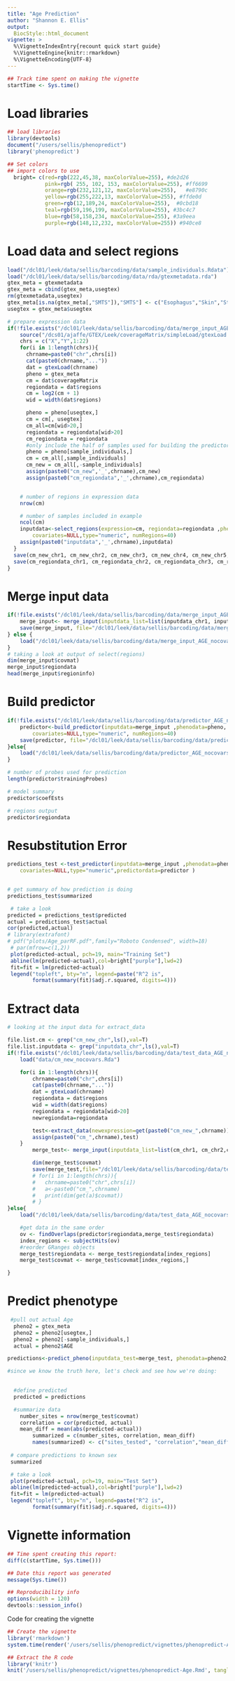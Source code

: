 ```yaml
---
title: "Age Prediction"
author: "Shannon E. Ellis"
output: 
  BiocStyle::html_document
vignette: >
  %\VignetteIndexEntry{recount quick start guide}
  %\VignetteEngine{knitr::rmarkdown}
  %\VignetteEncoding{UTF-8}  
---
```


```r
## Track time spent on making the vignette
startTime <- Sys.time()
```
# Load libraries

```r
## load libraries
library(devtools)
document("/users/sellis/phenopredict")
library('phenopredict')

## Set colors
## import colors to use
  bright= c(red=rgb(222,45,38, maxColorValue=255), #de2d26
            pink=rgb( 255, 102, 153, maxColorValue=255), #ff6699
            orange=rgb(232,121,12, maxColorValue=255),   #e8790c
            yellow=rgb(255,222,13, maxColorValue=255), #ffde0d          
            green=rgb(12,189,24, maxColorValue=255),  #0cbd18           
            teal=rgb(59,196,199, maxColorValue=255), #3bc4c7
            blue=rgb(58,158,234, maxColorValue=255), #3a9eea
            purple=rgb(148,12,232, maxColorValue=255)) #940ce8  
```

# Load data and select regions
```r

load("/dcl01/leek/data/sellis/barcoding/data/sample_individuals.Rdata")
load("/dcl01/leek/data/sellis/barcoding/data/rda/gtexmetadata.rda")
gtex_meta = gtexmetadata
gtex_meta = cbind(gtex_meta,usegtex)
rm(gtexmetadata,usegtex)
gtex_meta[is.na(gtex_meta[,"SMTS"]),"SMTS"] <- c("Esophagus","Skin","Stomach","Skin","Esophagus")
usegtex = gtex_meta$usegtex

# prepare expression data
if(!file.exists("/dcl01/leek/data/sellis/barcoding/data/merge_input_AGE_nocovars.rda")){
	source("/dcs01/ajaffe/GTEX/Leek/coverageMatrix/simpleLoad/gtexLoad.R")
	chrs = c("X","Y",1:22)
	for(i in 1:length(chrs)){
	  chrname=paste0("chr",chrs[i])
	  cat(paste0(chrname,"..."))
	  dat = gtexLoad(chrname)
	  pheno = gtex_meta
	  cm = dat$coverageMatrix
	  regiondata = dat$regions
	  cm = log2(cm + 1)
	  wid = width(dat$regions)

	  pheno = pheno[usegtex,]
	  cm = cm[, usegtex]
	  cm_all=cm[wid>20,]
	  regiondata = regiondata[wid>20]
	  cm_regiondata = regiondata
	  #only include the half of samples used for building the predictor
	  pheno = pheno[sample_individuals,]
	  cm = cm_all[,sample_individuals]
	  cm_new = cm_all[,-sample_individuals]
	  assign(paste0("cm_new",'_',chrname),cm_new)
	  assign(paste0("cm_regiondata",'_',chrname),cm_regiondata)


	# number of regions in expression data 
	nrow(cm)

	# number of samples included in example
	ncol(cm)
	inputdata<-select_regions(expression=cm, regiondata=regiondata ,phenodata=pheno, phenotype="AGE",
	    covariates=NULL,type="numeric", numRegions=40)
	assign(paste0("inputdata",'_',chrname),inputdata)
  }
  save(cm_new_chr1, cm_new_chr2, cm_new_chr3, cm_new_chr4, cm_new_chr5, cm_new_chr6, cm_new_chr7, cm_new_chr8, cm_new_chr9, cm_new_chr10, cm_new_chr11, cm_new_chr12, cm_new_chr13, cm_new_chr14, cm_new_chr15, cm_new_chr16, cm_new_chr17, cm_new_chr18, cm_new_chr19, cm_new_chr20, cm_new_chr21, cm_new_chr22, cm_new_chrX, cm_new_chrY, file="data/cm_new_nocovars.Rda")
  save(cm_regiondata_chr1, cm_regiondata_chr2, cm_regiondata_chr3, cm_regiondata_chr4, cm_regiondata_chr5, cm_regiondata_chr6, cm_regiondata_chr7, cm_regiondata_chr8, cm_regiondata_chr9, cm_regiondata_chr10, cm_regiondata_chr11, cm_regiondata_chr12, cm_regiondata_chr13, cm_regiondata_chr14, cm_regiondata_chr15, cm_regiondata_chr16, cm_regiondata_chr17, cm_regiondata_chr18, cm_regiondata_chr19, cm_regiondata_chr20, cm_regiondata_chr21, cm_regiondata_chr22, cm_regiondata_chrX, cm_regiondata_chrY, file="data/cm_regiondata_nocovars.Rda")
}
```

# Merge input data

```r
if(!file.exists("/dcl01/leek/data/sellis/barcoding/data/merge_input_AGE.rda")) {
	merge_input<- merge_input(inputdata_list=list(inputdata_chr1, inputdata_chr2, inputdata_chr3, inputdata_chr4, inputdata_chr5, inputdata_chr6, inputdata_chr7, inputdata_chr8, inputdata_chr9, inputdata_chr10, inputdata_chr11, inputdata_chr12, inputdata_chr13, inputdata_chr14, inputdata_chr15, inputdata_chr16, inputdata_chr17, inputdata_chr18, inputdata_chr19, inputdata_chr20, inputdata_chr21, inputdata_chr22, inputdata_chrX, inputdata_chrY) )
	save(merge_input, file="/dcl01/leek/data/sellis/barcoding/data/merge_input_AGE_nocovars.rda")
} else {
	load("/dcl01/leek/data/sellis/barcoding/data/merge_input_AGE_nocovars.rda")
}
# taking a look at output of select(regions)
dim(merge_input$covmat)
merge_input$regiondata
head(merge_input$regioninfo)

```


# Build predictor

```r
if(!file.exists("/dcl01/leek/data/sellis/barcoding/data/predictor_AGE_nocovars.rda")) {
	predictor<-build_predictor(inputdata=merge_input ,phenodata=pheno, phenotype="AGE",		 
    	covariates=NULL,type="numeric", numRegions=40)
	save(predictor, file="/dcl01/leek/data/sellis/barcoding/data/predictor_AGE_nocovars.rda")
}else{
	load("/dcl01/leek/data/sellis/barcoding/data/predictor_AGE_nocovars.rda")
}

# number of probes used for prediction
length(predictor$trainingProbes)

# model summary
predictor$coefEsts

# regions output 
predictor$regiondata

```
# Resubstitution Error

```r
predictions_test <-test_predictor(inputdata=merge_input ,phenodata=pheno, phenotype="AGE", 
    covariates=NULL,type="numeric",predictordata=predictor )


# get summary of how prediction is doing
predictions_test$summarized

 # take a look
predicted = predictions_test$predicted
actual = predictions_test$actual
cor(predicted,actual)
# library(extrafont)
# pdf("plots/Age_parRF.pdf",family="Roboto Condensed", width=18)
 # par(mfrow=c(1,2))
 plot(predicted~actual, pch=19, main="Training Set")
 abline(lm(predicted~actual),col=bright["purple"],lwd=2)
 fit=fit = lm(predicted~actual)
 legend("topleft", bty="n", legend=paste("R^2 is", 
        format(summary(fit)$adj.r.squared, digits=4)))
```

# Extract data 

```r
# looking at the input data for extract_data

file.list.cm <- grep("cm_new_chr",ls(),val=T)
file.list.inputdata <- grep("inputdata_chr",ls(),val=T)
if(!file.exists("/dcl01/leek/data/sellis/barcoding/data/test_data_AGE_nocovars.rda")) {
	load("data/cm_new_nocovars.Rda")

	for(i in 1:length(chrs)){
		chrname=paste0("chr",chrs[i])
		cat(paste0(chrname,"..."))
		dat = gtexLoad(chrname)
		regiondata = dat$regions
		wid = width(dat$regions)
		regiondata = regiondata[wid>20]
		newregiondata=regiondata

		test<-extract_data(newexpression=get(paste0("cm_new_",chrname)), newregiondata=newregiondata, predictordata=predictor)
		assign(paste0("cm_",chrname),test)
	}
		merge_test<- merge_input(inputdata_list=list(cm_chr1, cm_chr2,cm_chr3, cm_chr4,cm_chr5, cm_chr6, cm_chr7, cm_chr8, cm_chr9, cm_chr10, cm_chr11, cm_chr12, cm_chr13, cm_chr14, cm_chr15, cm_chr16, cm_chr17, cm_chr18, cm_chr19, cm_chr20, cm_chr21, cm_chr22, cm_chrX, cm_chrY) )

		dim(merge_test$covmat)
		save(merge_test,file="/dcl01/leek/data/sellis/barcoding/data/test_data_AGE_nocovars.rda")
		# for(i in 1:length(chrs)){
		# 	chrname=paste0("chr",chrs[i])
		# 	a<-paste0("cm_",chrname)
		# 	print(dim(get(a)$covmat))
		# }	
}else{
	load("/dcl01/leek/data/sellis/barcoding/data/test_data_AGE_nocovars.rda")

	#get data in the same order
	ov <- findOverlaps(predictor$regiondata,merge_test$regiondata)
	index_regions <- subjectHits(ov)
	#reorder GRanges objects
	merge_test$regiondata <- merge_test$regiondata[index_regions]
	merge_test$covmat <- merge_test$covmat[index_regions,]

}
```

# Predict phenotype


```r
 #pull out actual Age
  pheno2 = gtex_meta
  pheno2 = pheno2[usegtex,]
  pheno2 = pheno2[-sample_individuals,]
  actual = pheno2$AGE

predictions<-predict_pheno(inputdata_test=merge_test, phenodata=pheno2,covariates=NULL, phenotype="AGE",type="numeric", predictordata = predictor)

#since we know the truth here, let's check and see how we're doing:
 

  #define predicted
  predicted = predictions

  #summarize data
	number_sites = nrow(merge_test$covmat)
	correlation = cor(predicted, actual)
	mean_diff = mean(abs(predicted-actual))
		summarized = c(number_sites, correlation, mean_diff)
		names(summarized) <- c("sites_tested", "correlation","mean_diff")
 
 # compare predictions to known sex
 summarized

 # take a look
 plot(predicted~actual, pch=19, main="Test Set")
 abline(lm(predicted~actual),col=bright["purple"],lwd=2)
 fit=fit = lm(predicted~actual)
 legend("topleft", bty="n", legend=paste("R^2 is", 
        format(summary(fit)$adj.r.squared, digits=4)))
```

# Vignette information

```r
## Time spent creating this report:
diff(c(startTime, Sys.time()))

## Date this report was generated
message(Sys.time())

## Reproducibility info
options(width = 120)
devtools::session_info()
```

Code for creating the vignette

```r
## Create the vignette
library('rmarkdown')
system.time(render('/users/sellis/phenopredict/vignettes/phenopredict-Age.Rmd', 'BiocStyle::html_document'))

## Extract the R code
library('knitr')
knit('/users/sellis/phenopredict/vignettes/phenopredict-Age.Rmd', tangle = TRUE)
```


